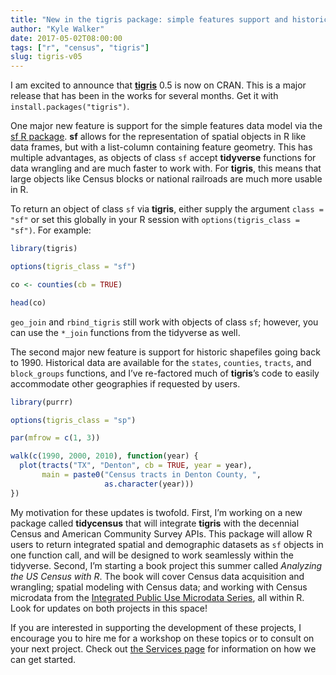 ```yaml
---
title: "New in the tigris package: simple features support and historic shapefiles"
author: "Kyle Walker"
date: 2017-05-02T08:00:00
tags: ["r", "census", "tigris"]
slug: tigris-v05
---
```


I am excited to announce that [__tigris__](https://github.com/walkerke/tigris) 0.5 is now on CRAN.  This is a major release that has been in the works for several months.  Get it with `install.packages("tigris")`.  

One major new feature is support for the simple features data model via the [sf R package](https://github.com/edzer/sfr).  __sf__ allows for the representation of spatial objects in R like data frames, but with a list-column containing feature geometry.  This has multiple advantages, as objects of class `sf` accept __tidyverse__ functions for data wrangling and are much faster to work with.  For __tigris__, this means that large objects like Census blocks or national railroads are much more usable in R.  

To return an object of class `sf` via __tigris__, either supply the argument `class = "sf"` or set this globally in your R session with `options(tigris_class = "sf")`.  For example: 

```r
library(tigris)

options(tigris_class = "sf")

co <- counties(cb = TRUE)

head(co)
```

`geo_join` and `rbind_tigris` still work with objects of class `sf`; however, you can use the `*_join` functions from the tidyverse as well.  

The second major new feature is support for historic shapefiles going back to 1990.  Historical data are available for the `states`, `counties`, `tracts`, and `block_groups` functions, and I've re-factored much of __tigris__'s code to easily accommodate other geographies if requested by users.  

```r
library(purrr)

options(tigris_class = "sp")

par(mfrow = c(1, 3))

walk(c(1990, 2000, 2010), function(year) {
  plot(tracts("TX", "Denton", cb = TRUE, year = year), 
       main = paste0("Census tracts in Denton County, ", 
                     as.character(year)))
})
```

My motivation for these updates is twofold.  First, I'm working on a new package called __tidycensus__ that will integrate __tigris__ with the decennial Census and American Community Survey APIs.  This package will allow R users to return integrated spatial and demographic datasets as `sf` objects in one function call, and will be designed to work seamlessly within the tidyverse.  Second, I'm starting a book project this summer called _Analyzing the US Census with R_.  The book will cover Census data acquisition and wrangling; spatial modeling with Census data; and working with Census microdata from the [Integrated Public Use Microdata Series](https://www.ipums.org/), all within R.  Look for updates on both projects in this space!

If you are interested in supporting the development of these projects, I encourage you to hire me for a workshop on these topics or to consult on your next project.  Check out [the Services page](https://walkerke.github.io/services/) for information on how we can get started.  
